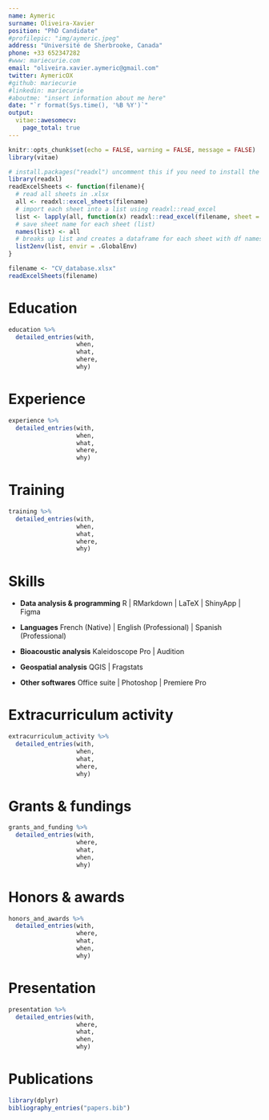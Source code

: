 ```yaml
---
name: Aymeric
surname: Oliveira-Xavier
position: "PhD Candidate"
#profilepic: "img/aymeric.jpeg"
address: "Université de Sherbrooke, Canada"
phone: +33 652347282
#www: mariecurie.com
email: "oliveira.xavier.aymeric@gmail.com"
twitter: AymericOX
#github: mariecurie
#linkedin: mariecurie
#aboutme: "insert information about me here"
date: "`r format(Sys.time(), '%B %Y')`"
output: 
  vitae::awesomecv:
    page_total: true
---
```


```r
knitr::opts_chunk$set(echo = FALSE, warning = FALSE, message = FALSE)
library(vitae)

# install.packages("readxl") uncomment this if you need to install the package
library(readxl)
readExcelSheets <- function(filename){
  # read all sheets in .xlsx 
  all <- readxl::excel_sheets(filename)
  # import each sheet into a list using readxl::read_excel
  list <- lapply(all, function(x) readxl::read_excel(filename, sheet = x))
  # save sheet name for each sheet (list)
  names(list) <- all
  # breaks up list and creates a dataframe for each sheet with df names matching sheet names
  list2env(list, envir = .GlobalEnv)
}

filename <- "CV_database.xlsx"
readExcelSheets(filename)
```

# Education

```r
education %>% 
  detailed_entries(with,
                   when,
                   what,
                   where,
                   why)
```

# Experience

```r
experience %>% 
  detailed_entries(with,
                   when,
                   what,
                   where,
                   why)
```

# Training

```r
training %>% 
  detailed_entries(with,
                   when,
                   what,
                   where,
                   why)
```


# Skills

-  **Data analysis & programming** R | RMarkdown | LaTeX | ShinyApp | Figma

-  **Languages** French (Native) | English (Professional) | Spanish (Professional)

-  **Bioacoustic analysis** Kaleidoscope Pro | Audition

-  **Geospatial analysis** QGIS | Fragstats 

-  **Other softwares** Office suite | Photoshop | Premiere Pro

# Extracurriculum activity

```r
extracurriculum_activity %>% 
  detailed_entries(with,
                   when,
                   what,
                   where,
                   why)
```

# Grants & fundings

```r
grants_and_funding %>% 
  detailed_entries(with,
                   where,
                   what,
                   when,
                   why)
```

# Honors & awards

```r
honors_and_awards %>% 
  detailed_entries(with,
                   where,
                   what,
                   when,
                   why)
```

# Presentation

```r
presentation %>% 
  detailed_entries(with,
                   where,
                   what,
                   when,
                   why)
```

# Publications

```r
library(dplyr)
bibliography_entries("papers.bib")
```
